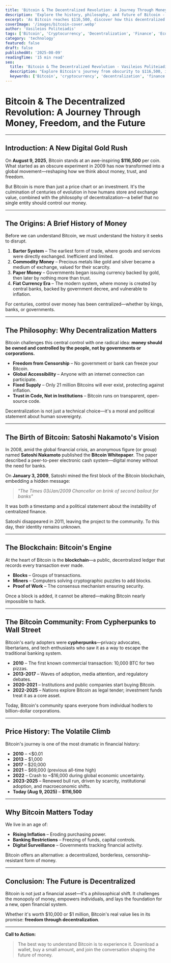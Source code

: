 ```yaml
---
title: 'Bitcoin & The Decentralized Revolution: A Journey Through Money, Freedom, and the Future'
description: 'Explore the history, philosophy, and future of Bitcoin - from its origins as digital gold to its role in the decentralized revolution reshaping money and freedom.'
excerpt: 'As Bitcoin reaches $116,500, discover how this decentralized currency is challenging centuries of centralized money control and reshaping the future of finance.'
coverImage: '/images/bitcoin-cover.webp'
author: 'Vasileios Politeiadis'
tags: ['Bitcoin', 'Cryptocurrency', 'Decentralization', 'Finance', 'Economics', 'Technology']
category: 'technology'
featured: false
draft: false
publishedAt: '2025-08-09'
readingTime: '15 min read'
seo:
  title: 'Bitcoin & The Decentralized Revolution - Vasileios Politeiadis'
  description: "Explore Bitcoin's journey from obscurity to $116,500, its philosophy of decentralization, and how it's reshaping the future of money and freedom."
  keywords: ['Bitcoin', 'cryptocurrency', 'decentralization', 'finance', 'economics', 'digital currency']
---
```


# Bitcoin & The Decentralized Revolution: A Journey Through Money, Freedom, and the Future

---

## Introduction: A New Digital Gold Rush

On **August 9, 2025**, Bitcoin stands at an awe-inspiring **$116,500** per coin. What started as an obscure experiment in 2009 has now transformed into a global movement—reshaping how we think about money, trust, and freedom.

But Bitcoin is more than just a price chart or an investment. It's the culmination of centuries of evolution in how humans store and exchange value, combined with the philosophy of decentralization—a belief that no single entity should control our money.

---

## The Origins: A Brief History of Money

Before we can understand Bitcoin, we must understand the history it seeks to disrupt.

1. **Barter System** – The earliest form of trade, where goods and services were directly exchanged. Inefficient and limited.
2. **Commodity Money** – Precious metals like gold and silver became a medium of exchange, valued for their scarcity.
3. **Paper Money** – Governments began issuing currency backed by gold, then later by nothing more than trust.
4. **Fiat Currency Era** – The modern system, where money is created by central banks, backed by government decree, and vulnerable to inflation.

For centuries, control over money has been centralized—whether by kings, banks, or governments.

---

## The Philosophy: Why Decentralization Matters

Bitcoin challenges this central control with one radical idea: **money should be owned and controlled by the people, not by governments or corporations.**

- **Freedom from Censorship** – No government or bank can freeze your Bitcoin.
- **Global Accessibility** – Anyone with an internet connection can participate.
- **Fixed Supply** – Only 21 million Bitcoins will ever exist, protecting against inflation.
- **Trust in Code, Not in Institutions** – Bitcoin runs on transparent, open-source code.

Decentralization is not just a technical choice—it's a moral and political statement about human sovereignty.

---

## The Birth of Bitcoin: Satoshi Nakamoto's Vision

In 2008, amid the global financial crisis, an anonymous figure (or group) named **Satoshi Nakamoto** published the **Bitcoin Whitepaper**. The paper described a peer-to-peer electronic cash system—digital money without the need for banks.

On **January 3, 2009**, Satoshi mined the first block of the Bitcoin blockchain, embedding a hidden message:

> *"The Times 03/Jan/2009 Chancellor on brink of second bailout for banks"*

It was both a timestamp and a political statement about the instability of centralized finance.

Satoshi disappeared in 2011, leaving the project to the community. To this day, their identity remains unknown.

---

## The Blockchain: Bitcoin's Engine

At the heart of Bitcoin is the **blockchain**—a public, decentralized ledger that records every transaction ever made.

- **Blocks** – Groups of transactions.
- **Miners** – Computers solving cryptographic puzzles to add blocks.
- **Proof of Work** – The consensus mechanism ensuring security.

Once a block is added, it cannot be altered—making Bitcoin nearly impossible to hack.

---

## The Bitcoin Community: From Cypherpunks to Wall Street

Bitcoin's early adopters were **cypherpunks**—privacy advocates, libertarians, and tech enthusiasts who saw it as a way to escape the traditional banking system.

- **2010** – The first known commercial transaction: 10,000 BTC for two pizzas.
- **2013-2017** – Waves of adoption, media attention, and regulatory debates.
- **2020-2021** – Institutions and public companies start buying Bitcoin.
- **2022-2025** – Nations explore Bitcoin as legal tender; investment funds treat it as a core asset.

Today, Bitcoin's community spans everyone from individual hodlers to billion-dollar corporations.

---

## Price History: The Volatile Climb

Bitcoin's journey is one of the most dramatic in financial history:

- **2010** – &lt;$0.01
- **2013** – $1,000
- **2017** – $20,000
- **2021** – $69,000 (previous all-time high)
- **2022** – Crash to ~$16,000 during global economic uncertainty.
- **2023-2025** – Renewed bull run, driven by scarcity, institutional adoption, and macroeconomic shifts.
- **Today (Aug 9, 2025)** – **$116,500**

---

## Why Bitcoin Matters Today

We live in an age of:

- **Rising Inflation** – Eroding purchasing power.
- **Banking Restrictions** – Freezing of funds, capital controls.
- **Digital Surveillance** – Governments tracking financial activity.

Bitcoin offers an alternative: a decentralized, borderless, censorship-resistant form of money.

---

## Conclusion: The Future is Decentralized

Bitcoin is not just a financial asset—it's a philosophical shift. It challenges the monopoly of money, empowers individuals, and lays the foundation for a new, open financial system.

Whether it's worth $10,000 or $1 million, Bitcoin's real value lies in its promise: **freedom through decentralization**.

---

**Call to Action:**

> The best way to understand Bitcoin is to experience it. Download a wallet, buy a small amount, and join the conversation shaping the future of money.

